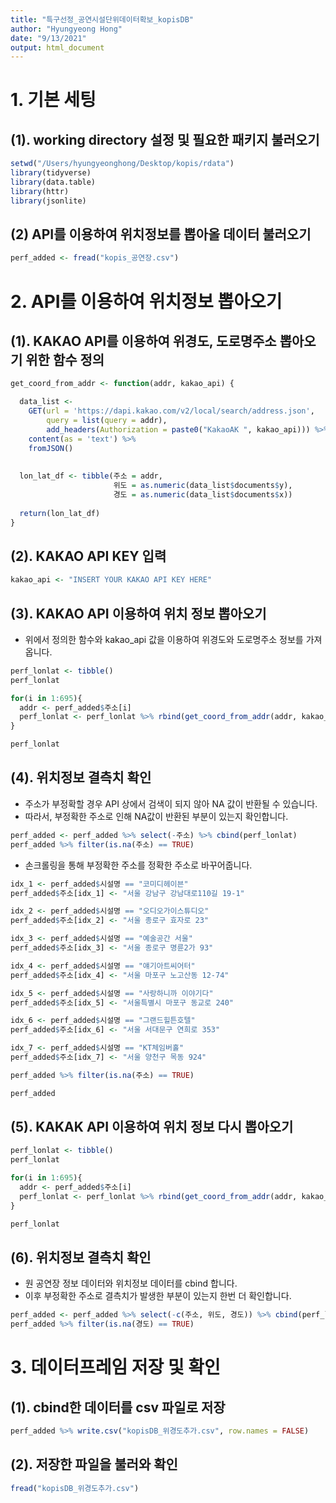 ```yaml
---
title: "특구선정_공연시설단위데이터확보_kopisDB"
author: "Hyungyeong Hong"
date: "9/13/2021"
output: html_document
---
```

# 1. 기본 세팅

## (1). working directory 설정 및 필요한 패키지 불러오기
```r
setwd("/Users/hyungyeonghong/Desktop/kopis/rdata")
library(tidyverse)
library(data.table)
library(httr)
library(jsonlite)
```

## (2) API를 이용하여 위치정보를 뽑아올 데이터 불러오기
```r
perf_added <- fread("kopis_공연장.csv")
```

# 2. API를 이용하여 위치정보 뽑아오기

## (1). KAKAO API를 이용하여 위경도, 도로명주소 뽑아오기 위한 함수 정의
```r
get_coord_from_addr <- function(addr, kakao_api) {

  data_list <-
    GET(url = 'https://dapi.kakao.com/v2/local/search/address.json',
        query = list(query = addr),
        add_headers(Authorization = paste0("KakaoAK ", kakao_api))) %>% 
    content(as = 'text') %>% 
    fromJSON()
  
  
  lon_lat_df <- tibble(주소 = addr, 
                       위도 = as.numeric(data_list$documents$y),
                       경도 = as.numeric(data_list$documents$x))
  
  return(lon_lat_df)
}
```

## (2). KAKAO API KEY 입력
```r
kakao_api <- "INSERT YOUR KAKAO API KEY HERE"
```

## (3). KAKAO API 이용하여 위치 정보 뽑아오기
* 위에서 정의한 함수와 kakao_api 값을 이용하여 위경도와 도로명주소 정보를 가져옵니다.
```r
perf_lonlat <- tibble()
perf_lonlat

for(i in 1:695){
  addr <- perf_added$주소[i]
  perf_lonlat <- perf_lonlat %>% rbind(get_coord_from_addr(addr, kakao_api)[1,])
}

perf_lonlat
```

## (4). 위치정보 결측치 확인
* 주소가 부정확할 경우 API 상에서 검색이 되지 않아 NA 값이 반환될 수 있습니다.
* 따라서, 부정확한 주소로 인해 NA값이 반환된 부분이 있는지 확인합니다.
```r
perf_added <- perf_added %>% select(-주소) %>% cbind(perf_lonlat)
perf_added %>% filter(is.na(주소) == TRUE)
```

* 손크롤링을 통해 부정확한 주소를 정확한 주소로 바꾸어줍니다.
```r
idx_1 <- perf_added$시설명 == "코미디헤이븐"
perf_added$주소[idx_1] <- "서울 강남구 강남대로110길 19-1"

idx_2 <- perf_added$시설명 == "오디오가이스튜디오"
perf_added$주소[idx_2] <- "서울 종로구 효자로 23"

idx_3 <- perf_added$시설명 == "예술공간 서울"
perf_added$주소[idx_3] <- "서울 종로구 명륜2가 93"

idx_4 <- perf_added$시설명 == "얘기아트씨어터"
perf_added$주소[idx_4] <- "서울 마포구 노고산동 12-74"

idx_5 <- perf_added$시설명 == "사랑하니까 이야기다"
perf_added$주소[idx_5] <- "서울특별시 마포구 동교로 240"

idx_6 <- perf_added$시설명 == "그랜드힐튼호텔"
perf_added$주소[idx_6] <- "서울 서대문구 연희로 353"

idx_7 <- perf_added$시설명 == "KT체임버홀"
perf_added$주소[idx_7] <- "서울 양천구 목동 924"

perf_added %>% filter(is.na(주소) == TRUE)

perf_added
```

## (5). KAKAK API 이용하여 위치 정보 다시 뽑아오기
```r
perf_lonlat <- tibble()
perf_lonlat

for(i in 1:695){
  addr <- perf_added$주소[i]
  perf_lonlat <- perf_lonlat %>% rbind(get_coord_from_addr(addr, kakao_api)[1,])
}

perf_lonlat
```

## (6). 위치정보 결측치 확인
* 원 공연장 정보 데이터와 위치정보 데이터를 cbind 합니다.
* 이후 부정확한 주소로 결측치가 발생한 부분이 있는지 한번 더 확인합니다.
```r
perf_added <- perf_added %>% select(-c(주소, 위도, 경도)) %>% cbind(perf_lonlat)
perf_added %>% filter(is.na(경도) == TRUE)
```

# 3. 데이터프레임 저장 및 확인

## (1). cbind한 데이터를 csv 파일로 저장
```r
perf_added %>% write.csv("kopisDB_위경도추가.csv", row.names = FALSE)
```

## (2). 저장한 파일을 불러와 확인
```r
fread("kopisDB_위경도추가.csv")
```

